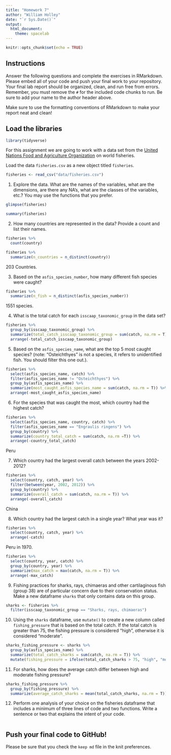 ```yaml
---
title: "Homework 7"
author: "William Holley"
date: "`r Sys.Date()`"
output:
  html_document: 
    theme: spacelab
---
```


```r
knitr::opts_chunk$set(echo = TRUE)
```

## Instructions
Answer the following questions and complete the exercises in RMarkdown. Please embed all of your code and push your final work to your repository. Your final lab report should be organized, clean, and run free from errors. Remember, you must remove the `#` for the included code chunks to run. Be sure to add your name to the author header above.  

Make sure to use the formatting conventions of RMarkdown to make your report neat and clean!  

## Load the libraries
```r
library(tidyverse)
```

For this assignment we are going to work with a data set from the [United Nations Food and Agriculture Organization](http://www.fao.org/about/en/) on world fisheries.

Load the data `fisheries.csv` as a new object titled `fisheries`.
```r
fisheries <- read_csv("data/fisheries.csv")
```

1. Explore the data. What are the names of the variables, what are the dimensions, are there any NA's, what are the classes of the variables, etc.? You may use the functions that you prefer.
```r
glimpse(fisheries)
```
```r
summary(fisheries)
```


2. How many countries are represented in the data? Provide a count and list their names.
```r
fisheries %>% 
  count(country)
```
```r
fisheries %>% 
  summarize(n_countries = n_distinct(country))
```

203 Countries.

3. Based on the `asfis_species_number`, how many different fish species were caught?
```r
fisheries %>% 
  summarize(n_fish = n_distinct(asfis_species_number))
```
1551 species.

4. What is the total catch for each `isscaap_taxonomic_group` in the data set?
```r
fisheries %>% 
  group_by(isscaap_taxonomic_group) %>% 
  summarize(total_catch_isscaap_taxonomic_group = sum(catch, na.rm = T)) %>% 
  arrange(-total_catch_isscaap_taxonomic_group)
```

5. Based on the `asfis_species_name`, what are the top 5 most caught species? (note: "Osteichthyes" is not a species, it refers to unidentified fish. You should filter this one out.).
```r
fisheries %>% 
  select(asfis_species_name, catch) %>% 
  filter(asfis_species_name != "Osteichthyes") %>%
  group_by(asfis_species_name) %>% 
  summarize(most_caught_asfis_species_name = sum(catch, na.rm = T)) %>% 
  arrange(-most_caught_asfis_species_name)
```

6. For the species that was caught the most, which country had the highest catch?
```r
fisheries %>%
  select(asfis_species_name, country, catch) %>% 
  filter(asfis_species_name == "Engraulis ringens") %>% 
  group_by(country) %>% 
  summarize(country_total_catch = sum(catch, na.rm =T)) %>% 
  arrange(-country_total_catch)
```
Peru

7. Which country had the largest overall catch between the years 2002-2012?
```r
fisheries %>% 
  select(country, catch, year) %>% 
  filter(between(year, 2002, 2012)) %>%
  group_by(country) %>% 
  summarize(overall_catch = sum(catch, na.rm = T)) %>% 
  arrange(-overall_catch)
```
China

8. Which country had the largest catch in a single year? What year was it? 
```r
fisheries %>% 
  select(country, catch, year) %>% 
  arrange(-catch)
```
Peru in 1970.
```r
fisheries %>% 
  select(country, year, catch) %>% 
  group_by(country, year) %>% 
  summarize(max_catch = max(catch, na.rm = T)) %>% 
  arrange(-max_catch)
```


9. Fishing practices for sharks, rays, chimaeras and other cartilaginous fish (group 38) are of particular concern due to their conservation status. Make a new dataframe `sharks` that only contains data on this group. 
```r
sharks <- fisheries %>% 
  filter(isscaap_taxonomic_group == "Sharks, rays, chimaeras")
```

10. Using the `sharks` dataframe, use `mutate()` to create a new column called `fishing_pressure` that is based on the total catch. If the total catch is greater than 75, the fishing pressure is considered "high", otherwise it is considered "moderate".
```r
sharks_fishing_pressure <- sharks %>%
  group_by(asfis_species_name) %>% 
  summarize(total_catch_sharks = sum(catch, na.rm = T)) %>% 
  mutate(fishing_pressure = ifelse(total_catch_sharks > 75, "high", "moderate"))
```

11. For sharks, how does the average catch differ between high and moderate fishing pressure?
```r
sharks_fishing_pressure %>% 
  group_by(fishing_pressure) %>% 
  summarize(average_catch_sharks = mean(total_catch_sharks, na.rm = T))
```


12. Perform one analysis of your choice on the fisheries dataframe that includes a minimum of three lines of code and two functions. Write a sentence or two that explains the intent of your code.
```r

```

## Push your final code to GitHub!
Please be sure that you check the `keep md` file in the knit preferences.   